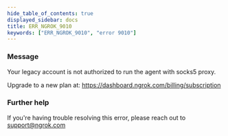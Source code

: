 ```yaml
---
hide_table_of_contents: true
displayed_sidebar: docs
title: ERR_NGROK_9010
keywords: ["ERR_NGROK_9010", "error 9010"]
---
```


### Message

Your legacy account is not authorized to run the agent with socks5 proxy.

Upgrade to a new plan at: https://dashboard.ngrok.com/billing/subscription

### Further help

If you're having trouble resolving this error, please reach out to [support@ngrok.com](mailto:support@ngrok.com?subject=Help%20with%20ERR_NGROK_9010)
